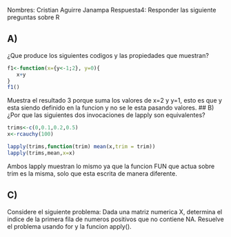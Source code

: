 Nombres: Cristian Aguirre Janampa
Respuesta4: Responder las siguiente preguntas sobre R

## A)
¿Que produce los siguientes codigos y las propiedades que muestran?
```r
f1<-function(x={y<-1;2}, y=0){
   x+y
}
f1()
```
Muestra el resultado 3 porque suma los valores de x=2 y y=1, esto es que y esta siendo definido en la funcion y no se le esta pasando valores.
## B)
¿Por que las siguientes dos invocaciones de lapply son equivalentes?
```r
trims<-c(0,0.1,0.2,0.5)
x<-rcauchy(100)

lapply(trims,function(trim) mean(x,trim = trim))
lapply(trims,mean,x=x)
```
Ambos lapply muestran lo mismo ya que la funcion FUN que actua sobre trim es la misma, solo que esta escrita de manera diferente.

## C)
Considere el siguiente problema: Dada una matriz numerica X, determina el indice de la primera fila de numeros positivos que no contiene NA. Resuelve el problema usando for y la funcion apply().



